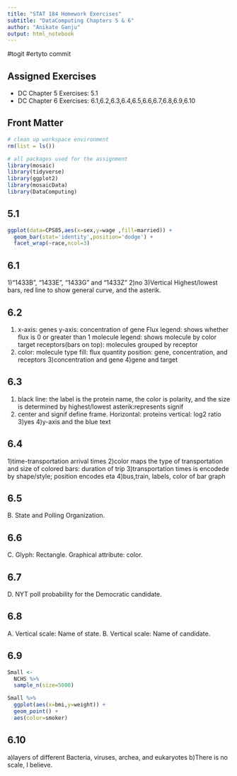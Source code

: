 ```yaml
---
title: "STAT 184 Homework Exercises" 
subtitle: "DataComputing Chapters 5 & 6"
author: "Anikate Ganju"
output: html_notebook
---
```

#togit
#ertyto commit

## Assigned Exercises

- DC Chapter 5 Exercises: 5.1
- DC Chapter 6 Exercises: 6.1,6.2,6.3,6.4,6.5,6.6,6.7,6.8,6.9,6.10

## Front Matter

```r
# clean up workspace environment
rm(list = ls())

# all packages used for the assignment
library(mosaic)
library(tidyverse)
library(ggplot2)
library(mosaicData)
library(DataComputing)
```


## 5.1
```r
ggplot(data=CPS85,aes(x=sex,y=wage ,fill=married)) +
  geom_bar(stat='identity',position='dodge') +
  facet_wrap(~race,ncol=3)
```

## 6.1
1)“1433B”, “1433E”, “1433G” and “1433Z”
2)no
3)Vertical Highest/lowest bars, red line to show general curve, and the asterik.

## 6.2
1)
x-axis: genes
y-axis: concentration of gene
Flux legend: shows whether flux is 0 or greater than 1
molecule legend: shows molecule by color
target receptors(bars on top): molecules grouped by receptor
2)
color: molecule type
fill: flux quantity
position: gene, concentration, and receptors
3)concentration and gene
4)gene and target

## 6.3
1)
black line: the label is the protein name, the color is polarity, and the size is determined by highest/lowest
asterik:represents signif
2)
center and signif define frame.
Horizontal: proteins
vertical: log2 ratio
3)yes
4)y-axis and the blue text

## 6.4
1)time-transportation arrival times
2)color maps the type of transportation and size of colored bars: duration of trip
3)transportation times is encodede by shape/style; position encodes eta
4)bus,train, labels, color of bar graph

## 6.5
B. State and Polling Organization.

## 6.6
C. Glyph: Rectangle. Graphical attribute: color.

## 6.7
D. NYT poll probability for the Democratic candidate.

## 6.8
A. Vertical scale: Name of state.
B. Vertical scale: Name of candidate.

## 6.9
```r
Small <- 
  NCHS %>%
  sample_n(size=5000)

Small %>%
  ggplot(aes(x=bmi,y=weight)) +
  geom_point() +
  aes(color=smoker)
```

## 6.10
a)layers of different Bacteria, viruses, archea, and eukaryotes
b)There is no scale, I believe.